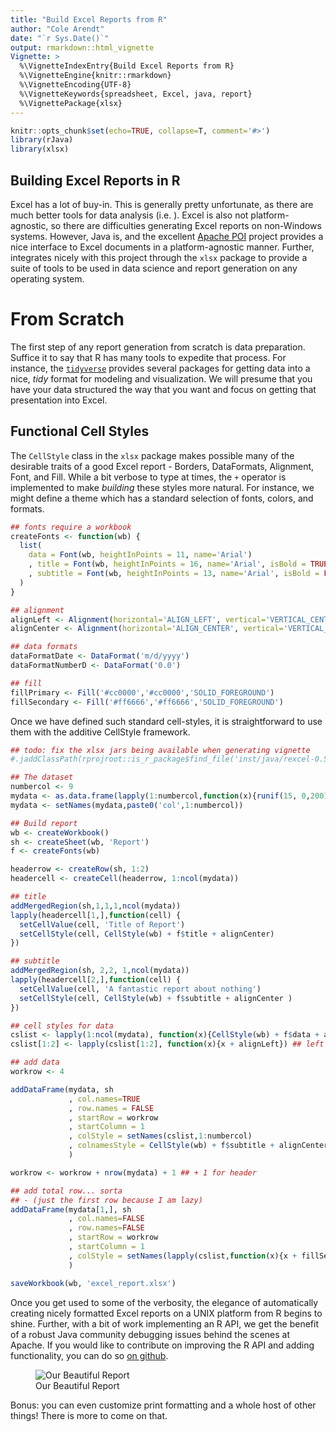 ```yaml
---
title: "Build Excel Reports from R"
author: "Cole Arendt"
date: "`r Sys.Date()`"
output: rmarkdown::html_vignette
Vignette: >
  %\VignetteIndexEntry{Build Excel Reports from R}
  %\VignetteEngine{knitr::rmarkdown}
  %\VignetteEncoding{UTF-8}
  %\VignetteKeywords{spreadsheet, Excel, java, report}
  %\VignettePackage{xlsx}
---
```


```r
knitr::opts_chunk$set(echo=TRUE, collapse=T, comment='#>')
library(rJava)
library(xlsx)
```

## Building Excel Reports in R

Excel has a lot of buy-in.  This is generally pretty unfortunate, as there are
much better tools for data analysis (i.e. \R).  Excel is also not
platform-agnostic, so there are difficulties generating Excel reports on
non-Windows systems.  However, Java is, and the excellent [Apache
POI](https://poi.apache.org/) project provides a nice interface to Excel
documents in a platform-agnostic manner.  Further, \R integrates nicely with
this project through the `xlsx` package to provide a suite of tools to be used
in data science and report generation on any operating system.

# From Scratch

The first step of any report generation from scratch is data preparation.
Suffice it to say that R has many tools to expedite that process.  For instance,
the [`tidyverse`](https://tidyverse.org/) provides several packages for getting
data into a nice, _tidy_ format for modeling and visualization.  We will presume
that you have your data structured the way that you want and focus on getting
that presentation into Excel.

## Functional Cell Styles

The `CellStyle` class in the `xlsx` package makes possible many of the desirable
traits of a good Excel report - Borders, DataFormats, Alignment, Font, and Fill.
While a bit verbose to type at times, the `+` operator is implemented to make
*building* these styles more natural.  For instance, we might define a theme
which has a standard selection of fonts, colors, and formats.

```r

## fonts require a workbook
createFonts <- function(wb) {
  list(
    data = Font(wb, heightInPoints = 11, name='Arial')
    , title = Font(wb, heightInPoints = 16, name='Arial', isBold = TRUE)
    , subtitle = Font(wb, heightInPoints = 13, name='Arial', isBold = FALSE, isItalic = TRUE)
  )
}

## alignment
alignLeft <- Alignment(horizontal='ALIGN_LEFT', vertical='VERTICAL_CENTER', wrapText = TRUE)
alignCenter <- Alignment(horizontal='ALIGN_CENTER', vertical='VERTICAL_CENTER', wrapText=TRUE)

## data formats
dataFormatDate <- DataFormat('m/d/yyyy')
dataFormatNumberD <- DataFormat('0.0')

## fill
fillPrimary <- Fill('#cc0000','#cc0000','SOLID_FOREGROUND')
fillSecondary <- Fill('#ff6666','#ff6666','SOLID_FOREGROUND')

```

Once we have defined such standard cell-styles, it is straightforward to use
them with the additive CellStyle framework.

```r
## todo: fix the xlsx jars being available when generating vignette
#.jaddClassPath(rprojroot::is_r_package$find_file('inst/java/rexcel-0.5.1.jar'))
```

```r
## The dataset
numbercol <- 9
mydata <- as.data.frame(lapply(1:numbercol,function(x){runif(15, 0,200)}))
mydata <- setNames(mydata,paste0('col',1:numbercol))

## Build report
wb <- createWorkbook()
sh <- createSheet(wb, 'Report')
f <- createFonts(wb)

headerrow <- createRow(sh, 1:2)
headercell <- createCell(headerrow, 1:ncol(mydata))

## title
addMergedRegion(sh,1,1,1,ncol(mydata))
lapply(headercell[1,],function(cell) {
  setCellValue(cell, 'Title of Report')
  setCellStyle(cell, CellStyle(wb) + f$title + alignCenter)
})

## subtitle
addMergedRegion(sh, 2,2, 1,ncol(mydata))
lapply(headercell[2,],function(cell) {
  setCellValue(cell, 'A fantastic report about nothing')
  setCellStyle(cell, CellStyle(wb) + f$subtitle + alignCenter )
})

## cell styles for data
cslist <- lapply(1:ncol(mydata), function(x){CellStyle(wb) + f$data + alignCenter + dataFormatNumberD})
cslist[1:2] <- lapply(cslist[1:2], function(x){x + alignLeft}) ## left align first two columns

## add data
workrow <- 4

addDataFrame(mydata, sh
             , col.names=TRUE
             , row.names = FALSE
             , startRow = workrow
             , startColumn = 1 
             , colStyle = setNames(cslist,1:numbercol)
             , colnamesStyle = CellStyle(wb) + f$subtitle + alignCenter + fillPrimary
             )

workrow <- workrow + nrow(mydata) + 1 ## + 1 for header

## add total row... sorta 
## - (just the first row because I am lazy)
addDataFrame(mydata[1,], sh
             , col.names=FALSE
             , row.names=FALSE
             , startRow = workrow
             , startColumn = 1
             , colStyle = setNames(lapply(cslist,function(x){x + fillSecondary}),1:numbercol)
             )

saveWorkbook(wb, 'excel_report.xlsx')

```

Once you get used to some of the verbosity, the elegance of automatically
creating nicely formatted Excel reports on a UNIX platform from R begins to
shine.  Further, with a bit of work implementing an R API, we get the benefit of
a robust Java community debugging issues behind the scenes at Apache.  If you
would like to contribute on improving the R API and adding functionality, you
can do so [on github](https://github.com/colearendt/xlsx).

![Our Beautiful Report](`r rprojroot::is_r_package$find_file('vignettes/excel_report.png')`)

Bonus: you can even customize print formatting and a whole host of other things!
There is more to come on that.
